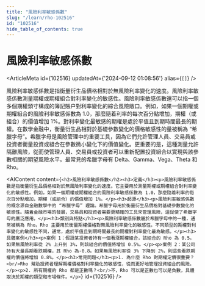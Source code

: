 ```yaml
---
title: "風險利率敏感係數"
slug: "/learn/rho-102516"
id: "102516"
hide_table_of_contents: true
---
```



# 風險利率敏感係數

<ArticleMeta id={102516} updatedAt={'2024-09-12 01:08:56'} alias={`[]`} />
<div className='border-solid border-b border-t-0 my-4 border-[var(--ifm-color-gray-300)]' />

風險利率敏感係數是指衡量衍生品價格相對於無風險利率變化的速度。風險利率敏感係數測量期權或期權組合對利率變化的敏感性。風險利率敏感係數還可以指一個多個期權頭寸構成的簿記賬户對利率變化的綜合風險敞口。例如，如果一個期權或期權組合的風險利率敏感係數為 1.0，那麼隨着利率的每次百分點增加，期權（或組合）的價值增加 1%。對利率變化最敏感的期權是處於平值且到期時間最長的期權。在數學金融中，衡量衍生品相對於基礎參數變化的價格敏感性的量被稱為 “希臘字母”。希臘字母是風險管理中的重要工具，因為它們允許管理人員、交易員或投資者衡量投資或組合在參數微小變化下的價值變化。更重要的是，這種測量允許隔離風險，從而使管理人員、交易員或投資者可以重新配置投資組合以實現與該參數相關的期望風險水平。最常見的希臘字母有 Delta、Gamma、Vega、Theta 和 Rho。

<AIContent content={`<h2>風險利率敏感係數</h2><h3>定義</h3><p>風險利率敏感係數是指衡量衍生品價格相對於無風險利率變化的速度。它主要用於測量期權或期權組合對利率變化的敏感性。例如，如果一個期權或期權組合的風險利率敏感係數為 1.0，那麼隨着利率的每次百分點增加，期權（或組合）的價值增加 1%。</p><h3>起源</h3><p>風險利率敏感係數的概念源自金融數學中的 “希臘字母” 理論。希臘字母用於衡量衍生品價格對基礎參數變化的敏感性。隨着金融市場的發展，交易員和投資者需要更精確的工具來管理風險，這促使了希臘字母的廣泛應用。</p><h3>類別與特點</h3><p>風險利率敏感係數屬於希臘字母中的一種，通常被稱為 Rho。Rho 主要用於衡量期權價格對無風險利率變化的敏感性。不同類型的期權對利率變化的敏感性不同，通常，處於平值且到期時間最長的期權對利率變化最為敏感。</p><h3>具體案例</h3><p>案例 1：假設某投資者持有一個看漲期權組合，該組合的 Rho 為 0.5。如果無風險利率從 2% 上升到 3%，則該組合的價值將增加 0.5%。</p><p>案例 2：某公司持有大量長期看跌期權，其 Rho 為-0.8。如果無風險利率從 3% 下降到 2%，則這些看跌期權的價值將增加 0.8%。</p><h3>常見問題</h3><p>1. 為什麼 Rho 對期權定價很重要？<br/>Rho 幫助投資者理解期權價格對利率變化的敏感性，從而更好地管理投資組合的風險。</p><p>2. 所有期權的 Rho 都是正數嗎？<br/>不，Rho 可以是正數也可以是負數，具體取決於期權的類型和市場條件。</p>`} id={102516} />
